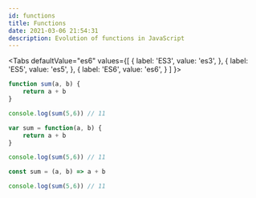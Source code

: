 ```yaml
---
id: functions
title: Functions
date: 2021-03-06 21:54:31
description: Evolution of functions in JavaScript
---
```



<Tabs
  defaultValue="es6"
  values={[
    { label: 'ES3', value: 'es3', },
    { label: 'ES5', value: 'es5', },
    { label: 'ES6', value: 'es6', }
  ]
}>
<TabItem value="es3">

```js
function sum(a, b) {
    return a + b
}

console.log(sum(5,6)) // 11
```

</TabItem>
<TabItem value="es5">

```js
var sum = function(a, b) {
    return a + b
} 

console.log(sum(5,6)) // 11
```

</TabItem>
<TabItem value="es6">

```js
const sum = (a, b) => a + b

console.log(sum(5,6)) // 11
```

</TabItem>
</Tabs>
